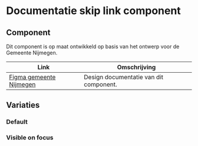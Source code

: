 
# Documentatie skip link component

## Component

Dit component is op maat ontwikkeld op basis van het ontwerp voor de Gemeente Nijmegen.

| Link                                                                                                                                           | Omschrijving                                                    |
| ---------------------------------------------------------------------------------------------------------------------------------------------- | --------------------------------------------------------------- |
| [Figma gemeente Nijmegen](https://www.figma.com/design/g3AieWAFD3NtkbDDTTFC30/Novio---Nijmegen-Design-System?node-id=10621-8554) | Design documentatie van dit component.                           |


## Variaties

### Default

<Canvas of={SkipLinkStories.Default} sourceState="none" />

### Visible on focus

<Canvas of={SkipLinkStories.VisibleOnFocus} sourceState="none" />
